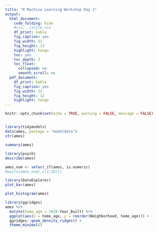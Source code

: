 ```yaml
---
title: "R Machine Learning Workshop Day 1"
output: 
  html_document:
    code_folding: hide
    #css: ./style.css
    df_print: kable
    fig_caption: yes
    fig_width: 12
    fig_height: 12
    highlight: tango
    toc: yes
    toc_depth: 3
    toc_float:
      collapsed: no
      smooth_scroll: no
  pdf_document:
    df_print: kable
    fig_caption: yes
    fig_width: 12
    fig_height: 12
    highlight: tango
---
```


```r
knitr::opts_chunk$set(echo = TRUE, warning = FALSE, message = FALSE)
```

## 

```r
library(tidymodels)
data(ames, package = "modeldata")
str(ames)
```

```r
summary(ames)
```

```r
library(psych)
describe(ames)
```

```r
ames_num <- select_if(ames, is.numeric) 
#pairs(ames_num[,c(1:10)])
```

```r
library(DataExplorer)
plot_bar(ames) 
```

```r
plot_histogram(ames)
```

```r
library(ggridges)
ames %>% 
  mutate(home_age = 2020-Year_Built) %>% 
  ggplot(aes(x = home_age, y = reorder(Neighborhood, home_age))) +
  ggridges::geom_density_ridges() +
  theme_minimal()
```

